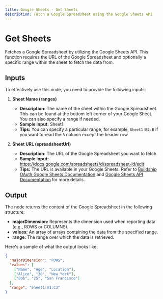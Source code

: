 ```yaml
---
title: Google Sheets - Get Sheets
description: Fetch a Google Spreadsheet using the Google Sheets API
---
```



# Get Sheets
Fetches a Google Spreadsheet by utilizing the Google Sheets API. This function requires the URL of the Google Spreadsheet and optionally a specific range within the sheet to fetch the data from.

<Node id="@buildship/oauth-gsheets-get-sheet" version="2.0.0" />

## Inputs
To effectively use this node, you need to provide the following inputs:

1. **Sheet Name (ranges)**
   - **Description:** The name of the sheet within the Google Spreadsheet. This can be found at the bottom left corner of your Google Sheet. You can also specify a range if needed.
   - **Sample Input:** Sheet1
   - **Tips:** You can specify a particular range, for example, `Sheet1!B2:B` if you want to read the `B` column except the header row.

2. **Sheet URL (spreadsheetUrl)**
   - **Description:** The URL of the Google Spreadsheet you want to fetch. 
   - **Sample Input:** https://docs.google.com/spreadsheets/d/spreadsheet-id/edit
   - **Tips:** The URL is available in your Google Sheets. Refer to [Buildship OAuth Google Sheets Documentation](https://docs.buildship.com/productivity/google-workspace/gsheets) and [Google Sheets API Documentation](https://developers.google.com/sheets/api/reference/rest/v4/spreadsheets/create) for more details.

## Output
The node returns the content of the Google Spreadsheet in the following structure:

- **majorDimension:** Represents the dimension used when reporting data (e.g., ROWS or COLUMNS).
- **values:** An array of arrays containing the data from the specified range.
- **range:** The range over which the data is retrieved.

Here's a sample of what the output looks like:

```json
{
  "majorDimension": "ROWS",
  "values": [
    ["Name", "Age", "Location"],
    ["Alice", "30", "New York"],
    ["Bob", "25", "San Francisco"]
  ],
  "range": "Sheet1!A1:C3"
}
```